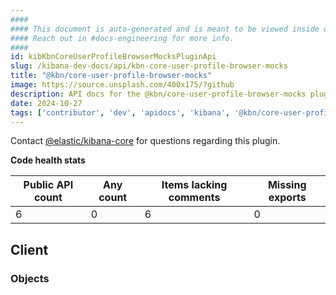 ```yaml
---
####
#### This document is auto-generated and is meant to be viewed inside our experimental, new docs system.
#### Reach out in #docs-engineering for more info.
####
id: kibKbnCoreUserProfileBrowserMocksPluginApi
slug: /kibana-dev-docs/api/kbn-core-user-profile-browser-mocks
title: "@kbn/core-user-profile-browser-mocks"
image: https://source.unsplash.com/400x175/?github
description: API docs for the @kbn/core-user-profile-browser-mocks plugin
date: 2024-10-27
tags: ['contributor', 'dev', 'apidocs', 'kibana', '@kbn/core-user-profile-browser-mocks']
---
```




Contact [@elastic/kibana-core](https://github.com/orgs/elastic/teams/kibana-core) for questions regarding this plugin.

**Code health stats**

| Public API count  | Any count | Items lacking comments | Missing exports |
|-------------------|-----------|------------------------|-----------------|
| 6 | 0 | 6 | 0 |

## Client

### Objects
<DocDefinitionList data={kbnCoreUserProfileBrowserMocksObj.client.objects}/>

